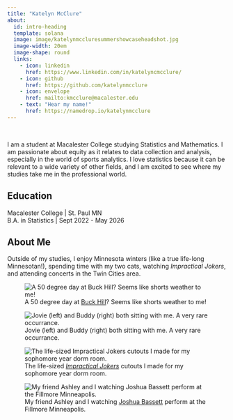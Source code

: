 ```yaml
---
title: "Katelyn McClure"
about:
  id: intro-heading
  template: solana
  image: image/katelynmccluresummershowcaseheadshot.jpg
  image-width: 20em
  image-shape: round
  links:
    - icon: linkedin
      href: https://www.linkedin.com/in/katelyncmcclure/
    - icon: github
      href: https://github.com/katelynmcclure
    - icon: envelope
      href: mailto:kmcclure@macalester.edu
    - text: "Hear my name!"
      href: https://namedrop.io/katelynmcclure
---
```


\

:::{#intro-heading}

I am a student at Macalester College studying Statistics and Mathematics. I am passionate about equity as it relates to data collection and analysis, especially in the world of sports analytics. I love statistics because it can be relevant to a wide variety of other fields, and I am excited to see where my studies take me in the professional world.

## Education

Macalester College | St. Paul MN <br>
B.A. in Statistics | Sept 2022 - May 2026

:::

## About Me

Outside of my studies, I enjoy Minnesota winters (like a true life-long Minnesotan!), spending time with my two cats, watching *Impractical Jokers*, and attending concerts in the Twin Cities area. 

::: {layout-nrow=1}
![A 50 degree day at [Buck Hill](https://en.wikipedia.org/wiki/Buck_Hill){target="_blank"}? Seems like shorts weather to me!](image/shortsdaysolo.jpg)

![Jovie (left) and Buddy (right) both sitting with me. A very rare occurrance. ](image/buddyjoviekatelynsquad.JPG)

![The life-sized [*Impractical Jokers*](https://www.youtube.com/watch?v=uT96eX7JJ3Q){target="_blank"} cutouts I made for my sophomore year dorm room.](image/kirk625ij2.jpg)

![My friend Ashley and I watching [Joshua Bassett](https://open.spotify.com/track/1lWtt6T1RiLUrUnGCp2Yci){target="_blank"} perform at the Fillmore Minneapolis.](image/katelynashleyjbass.jpg)
:::
